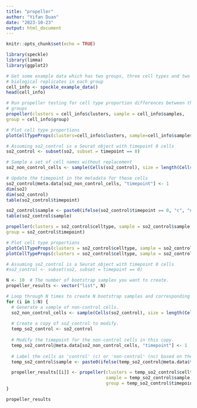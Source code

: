 ```yaml
---
title: "propeller"
author: "Yifan Duan"
date: "2023-10-23"
output: html_document
---
```


```r
knitr::opts_chunk$set(echo = TRUE)
```


```r
library(speckle)
library(limma)
library(ggplot2)

# Get some example data which has two groups, three cell types and two 
# biological replicates in each group
cell_info <- speckle_example_data()
head(cell_info)

# Run propeller testing for cell type proportion differences between the two 
# groups
propeller(clusters = cell_info$clusters, sample = cell_info$samples, 
group = cell_info$group)

# Plot cell type proportions
plotCellTypeProps(clusters=cell_info$clusters, sample=cell_info$samples)
```


```r
# Assuming so2_control is a Seurat object with timepoint 0 cells
so2_control <- subset(so2, subset = timepoint == 0)

# Sample a set of cell names without replacement
so2_non_control_cells <- sample(Cells(so2_control), size = length(Cells(so2_control)) / 2, replace = F)

# Update the timepoint in the metadata for these cells
so2_control@meta.data[so2_non_control_cells, "timepoint"] <- 1
dim(so2)
dim(so2_control)
table(so2_control$timepoint)

so2_control$sample <- paste0(ifelse(so2_control$timepoint == 0, "c", "nc"), so2_control$mouse)
table(so2_control$sample)
```


```r

propeller(clusters = so2_control$celltype, sample = so2_control$sample, 
group = so2_control$timepoint)

# Plot cell type proportions
plotCellTypeProps(clusters = so2_control$celltype, sample = so2_control$sample)
plotCellTypeProps(clusters = so2_control$celltype, sample = so2_control$timepoint)

```

```r
# Assuming so2_control is a Seurat object with timepoint 0 cells
#so2_control <- subset(so2, subset = timepoint == 0)

N <- 10  # The number of bootstrap samples you want to create.
propeller_results <- vector("list", N)

# Loop through N times to create N bootstrap samples and corresponding plots.
for (i in 1:N) {
  # Generate a sample of non-control cells.
  so2_non_control_cells <- sample(Cells(so2_control), size = length(Cells(so2_control)) / 2, replace = FALSE)
  
  # Create a copy of so2_control to modify.
  temp_so2_control <- so2_control
  
  # Modify the timepoint for the non-control cells in this copy.
  temp_so2_control@meta.data[so2_non_control_cells, "timepoint"] <- 1
  
  # Label the cells as 'control' (c) or 'non-control' (nc) based on the new timepoint.
  temp_so2_control$sample <- paste0(ifelse(temp_so2_control@meta.data$timepoint == 0, "c", "nc"), temp_so2_control@meta.data$mouse)

  propeller_results[[i]] <- propeller(clusters = temp_so2_control$celltype, 
                                      sample = temp_so2_control$sample, 
                                      group = temp_so2_control$timepoint)
}

propeller_results
```

